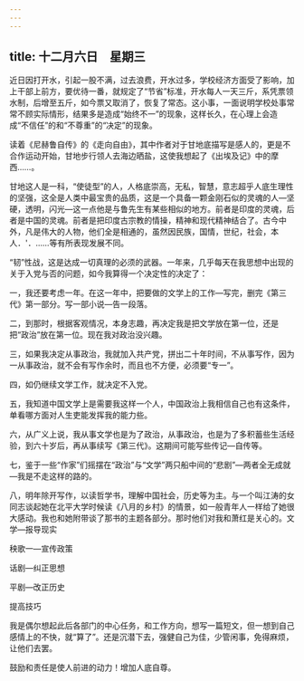 ```yaml
---
---
---
```

title: 十二月六日　星期三
---




近日因打开水，引起一股不满，过去浪费，开水过多，学校经济方面受了影响，加上干部上前方，要优待一番，就规定了“节省”标准，开水每人一天三斤，系凭票领水制，后增至五斤，如今票又取消了，恢复了常态。这小事，一面说明学校处事常常不顾实际情形，结果多是造成“始终不一”的现象，这样长久，在心理上会造成“不信任”的和“不尊重”的“决定”的现象。

读着《尼赫鲁自传》的《走向自由》，其中作者对于甘地底描写是感人的，更是不合作运动开始，甘地步行领人去海边晒盐，这使我想起了《出埃及记》中的摩西……。

甘地这人是一科，“使徒型”的人，人格底崇高，无私，智慧，意志超乎人底生理性的坚强，这全是人类中最宝贵的品质，这是一个具备一颗金刚石似的灵魂的人―坚硬，透明，闪光―这一点他是与鲁先生有某些相似的地方。前者是印度的灵魂，后者是中国的灵魂。前者是把印度古宗教的情操，精神和现代精神结合了。古今中外，凡是伟大的人物，他们全是相通的，虽然因民族，国情，世纪，社会，本人．'．……等有所表现发展不同。

“韧”性战，这是达成一切真理的必须的武器。一年来，几乎每天在我思想中出现的关于入党与否的问题，如今我算得一个决定性的决定了：

一，我还要考虑一年。在这一年中，把要做的文学上的工作―写完，删完《第三代》第一部分。写一部小说―告一段落。

二，到那时，根据客观情况，本身志趣，再决定我是把文学放在第一位，还是把“政治”放在第一位。现在我对政治没兴趣。

三，如果我决定从事政治，我就加入共产党，拼出二十年时间，不从事写作，因为一从事政治，就不会有写作余时，而且也不方便，必须要“专一”。

四，如仍继续文学工作，就决定不入党。

五，我知道中国文学上是需要我这样一个人，中国政治上我相信自己也有这条件，单看哪方面对人生吏能发挥我的能力些。

六，从广义上说，我从事文学也是为了政治，从事政治，也是为了多积蓄些生活经验，到六十岁后，再从事续写《第三代》。这期间可能写些传记―自传等。

七，鉴于一些“作家”们摇摆在“政治”与“文学”两只船中间的“悲剧”―两者全无成就―我是不走这样的路的。

八，明年除开写作，以读哲学书，理解中国社会，历史等为主。与一个叫江涛的女同志谈起她在北平大学时候读《八月的乡村》的情景，如一般青年人一样给了她很大感动。我也和她附带谈了那书的主题各部分。那时他们对我和萧红是关心的。文学―报导现实

秧歌一―宣传政策

话剧―纠正思想

平剧―改正历史

提高技巧

我是偶尔想起此后各部门的中心任务，和工作方向，想写一篇短文，但一想到自己感情上的不快，就“算了”。还是沉潜下去，强健自己为佳，少管闲事，免得麻烦，让他们去罢。

鼓励和责任是使人前进的动力！增加人底自尊。
